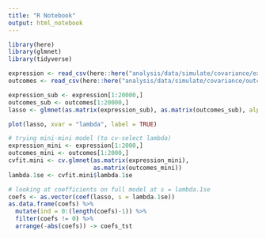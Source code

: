 ```yaml
---
title: "R Notebook"
output: html_notebook
---
```




```r
library(here)
library(glmnet)
library(tidyverse)
```

```r
expression <- read_csv(here::here("analysis/data/simulate/covariance/expression.csv"))
outcomes <- read_csv(here::here("analysis/data/simulate/covariance/outcomes.csv"))
```
```r
expression_sub <- expression[1:20000,]
outcomes_sub <- outcomes[1:20000,]
lasso <- glmnet(as.matrix(expression_sub), as.matrix(outcomes_sub), alpha=1, family="binomial")

plot(lasso, xvar = "lambda", label = TRUE)

```

```r
# trying mini-mini model (to cv-select lambda)
expression_mini <- expression[1:2000,]
outcomes_mini <- outcomes[1:2000,]
cvfit.mini <- cv.glmnet(as.matrix(expression_mini),
                        as.matrix(outcomes_mini))
lambda.1se <- cvfit.mini$lambda.1se

```

```r
# looking at coefficients on full model at s = lambda.1se
coefs <- as.vector(coef(lasso, s = lambda.1se))
as.data.frame(coefs) %>%
  mutate(ind = 0:(length(coefs)-1)) %>%
  filter(coefs != 0) %>%
  arrange(-abs(coefs)) -> coefs_tst

```

